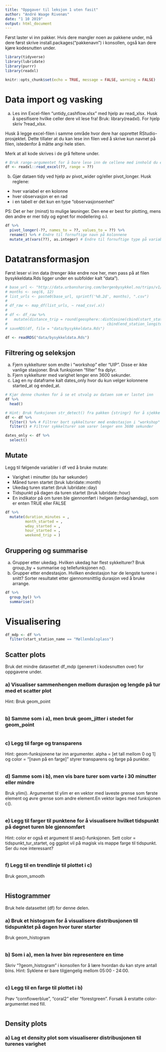 ```yaml
---
title: "Oppgaver til leksjon 1 uten fasit"
author: "André Waage Rivenæs"
date: "1 10 2019"
output: html_document
---
```

Først laster vi inn pakker. Hvis dere mangler noen av pakkene under, må dere først skrive install.packages("pakkenavn") i konsollen, også kan dere kjøre kodesnutten under. 

```r
library(tidyverse)
library(lubridate)
library(purrr)
library(readxl)

knitr::opts_chunk$set(echo = TRUE, message = FALSE, warning = FALSE)
```

# Data import og vasking

a) 
Les inn Excel-filen “untidy_cashflow.xlsx” med hjelp av read_xlsx. Husk å spesifisere hvilke celler dere vil lese fra! Bruk: library(readxl). For hjelp skriv ?read_xlsx. 

Husk å legge excel-filen i samme område hvor dere har opprettet RStudio-prosjektet. Dette tillater at du kan lese inn filen ved å skrive kun navnet på filen, istedenfor å måtte angi hele stien. 

Merk at all kode skrives i de grå feltene under. 

```r
# Bruk range-argumentet for å bare lese inn de cellene med innhold du er interessert i. 
df <- readxl::read_excel(??, range = ??)
```


b)
Gjør dataen tidy ved hjelp av pivot_wider og/eller pivot_longer. Husk reglene:

- hver variabel er en kolonne
- hver observasjon er en rad
- i en tabell er det kun en type “observasjonsenhet”

PS: Det er her (minst) to mulige løsninger. Den ene er best for plotting, mens den andre er mer tidy og egnet for modellering o.l. 

```r
df %>% 
  pivot_longer(-??, names_to = ??, values_to = ??) %>% 
  rename() %>% # Endre til fornuftige navn på kolonnene
  mutate_at(vars(??), as.integer) # Endre til fornuftige type på variablene.
```


# Datatransformasjon
Først leser vi inn data (trenger ikke endre noe her, men pass på at filen bysykkeldata.Rds ligger under en subfolder kalt "data"). 
```r
# base_url <- "http://data.urbansharing.com/bergenbysykkel.no/trips/v1/2018/"
# months <- seq(6, 12)
# list_urls <- paste0(base_url, sprintf('%0.2d', months), ".csv")
# 
# df_raw <- map_df(list_urls, ~ read_csv(.x))
# 
# df <- df_raw %>%
#   mutate(distance_trip = round(geosphere::distCosine(cbind(start_station_longitude, start_station_latitude),
#                                             cbind(end_station_longitude, end_station_latitude))))
# saveRDS(df, file = "data/bysykkeldata.Rds")

df <- readRDS("data/bysykkeldata.Rds")
```

## Filtrering og seleksjon

a) Fjern sykkelturer som endte i "workshop" eller "UIP". Disse er ikke vanlige stasjoner. Bruk funksjonen "filter" fra dplyr. 
b) Fjern sykkelturer med varighet lenger enn 3600 sekunder.
c) Lag en ny dataframe kalt dates_only hvor du kun velger kolonnene started_at og ended_at. 


```r
# Kjør denne chunken for å se et utvalg av dataen som er lastet inn
df %>% 
  head()
```


```r
# Hint: Bruk funksjonen str_detect() fra pakken {stringr} for å sjekke om en string inneholder visse bokstaver
df <- df %>% 
  filter() %>% # Filtrer bort sykkelturer med endestasjon i "workshop" eller "UIP"
  filter() # Filtrer sykkelturer som varer lenger enn 3600 sekunder

dates_only <- df %>% 
  select()
```

## Mutate
Legg til følgende variabler i df ved å bruke mutate:

- Varighet i minutter (du har sekunder)
- Måned turen startet (bruk lubridate::month)
- Ukedag turen startet (bruk lubridate::day)
- Tidspunkt på dagen da turen startet (bruk lubridate::hour)
- En indikator på om turen ble gjennomført i helgen (lørdag/søndag), som er enten TRUE eller FALSE


```r
df %>% 
  mutate(duration_minutes = , 
         month_started = , 
         wday_started = , 
         hour_started = , 
         weekend_trip = )
```

## Gruppering og summarise

a) Grupper etter ukedag. Hvilken ukedag har flest sykkelturer? Bruk group_by + summarise og tellefunksjonen n().
b) Grupper etter endestasjon. Hvilken endestasjon har de lengste turene i snitt? Sorter resultatet etter gjennomsnittlig durasjon ved å bruke arrange.

```r
df %>% 
  group_by() %>% 
  summarise()
```

# Visualisering

```r
df_mdp <- df %>% 
  filter(start_station_name == "Møllendalsplass")
```

## Scatter plots
Bruk det mindre datasettet df_mdp (generert i kodesnutten over) for oppgavene under.

### a) Visualiser sammenhengen mellom durasjon og lengde på tur med et scatter plot

Hint: Bruk geom_point
```r

```


### b) Samme som i a), men bruk geom_jitter i stedet for geom_point

```r

```

### c) Legg til farge og transparens
Hint: geom-funksjonene tar inn argumenter. alpha = [et tall mellom 0 og 1] og color = "[navn på en farge]" styrer transparens og farge på punkter.
```r


```

### d) Samme som i b), men vis bare turer som varte i 30 minutter eller mindre
Bruk ylim(). Argumentet til ylim er en vektor med laveste grense som første element og øvre grense som andre element.En vektor lages med funksjonen c(). 
```r

```

### e) Legg til farger til punktene for å visualisere hvilket tidspunkt på døgnet turen ble gjennomført
Hint: color er også et argument til aes()-funksjonen. Sett color = tidspunkt_tur_startet, og ggplot vil på magisk vis mappe farge til tidspunkt. Ser du noe interessant?

```r

```

### f) Legg til en trendlinje til plottet i c)
Bruk geom_smooth
```r

```

## Histogrammer
Bruk hele datasettet (df) for denne delen.

### a) Bruk et histogram for å visualisere distribusjonen til tidspunktet på dagen hvor turer starter
Bruk geom_histogram
```r

```

### b) Som i a), men la hver bin representere en time
Skriv "?geom_histogram" i konsollen for å lære hvordan du kan styre antall bins. 
Hint: Syklene er bare tilgjengelig mellom 05:00 - 24:00.
```r

```

### c) Legg til en farge til plottet i b)
Prøv "cornflowerblue", "coral2" eller "forestgreen". Forsøk å erstatte color-argumentet med fill.
```r

```

## Density plots

### a) Lag et density plot som visualiserer distribusjonen til turenes varighet
```r

```
